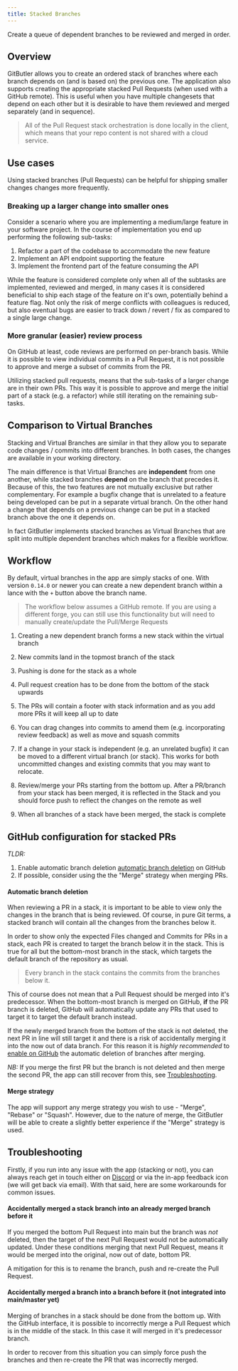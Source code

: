 ```yaml
---
title: Stacked Branches
---
```



Create a queue of dependent branches to be reviewed and merged in order.

## Overview

GitButler allows you to create an ordered stack of branches where each branch depends on (and is based on) the previous one.
The application also supports creating the appropriate stacked Pull Requests (when used with a GitHub remote).
This is useful when you have multiple changesets that depend on each other but it is desirable to have them reviewed and merged separately (and in sequence).

> All of the Pull Request stack orchestration is done locally in the client, which means that your repo content is not shared with a cloud service.

<ImageSection className="mx-auto" src="/img/docs/stacked-branches/0_concepts.jpg" />

## Use cases

Using stacked branches (Pull Requests) can be helpful for shipping smaller changes changes more frequently.

### Breaking up a larger change into smaller ones

Consider a scenario where you are implementing a medium/large feature in your software project.
In the course of implementation you end up performing the following sub-tasks:

1. Refactor a part of the codebase to accommodate the new feature
2. Implement an API endpoint supporting the feature
3. Implement the frontend part of the feature consuming the API

While the feature is considered complete only when all of the subtasks are implemented, reviewed and merged, in many cases it is considered beneficial
to ship each stage of the feature on it's own, potentially behind a feature flag. Not only the risk of merge conflicts with colleagues is reduced,
but also eventual bugs are easier to track down / revert / fix as compared to a single large change.

### More granular (easier) review process

On GitHub at least, code reviews are performed on per-branch basis. While it is possible to view individual commits in a Pull Request, it is not possible to
approve and merge a subset of commits from the PR.

Utilizing stacked pull requests, means that the sub-tasks of a larger change are in their own PRs.
This way it is possible to approve and merge the initial part of a stack (e.g. a refactor) while still iterating on the remaining sub-tasks.

## Comparison to Virtual Branches

Stacking and Virtual Branches are similar in that they allow you to separate code changes / commits into different branches. In both cases,
the changes are available in your working directory.

The main difference is that Virtual Branches are **independent** from one another, while stacked branches **depend** on the branch that precedes it.
Because of this, the two features are not mutually exclusive but rather complementary. For example a bugfix change that is unrelated to a feature being developed
can be put in a separate virtual branch. On the other hand a change that depends on a previous change can be put in a stacked branch above the one it depends on.

In fact GitButler implements stacked branches as Virtual Branches that are split into multiple dependent branches which makes for a flexible workflow.

<ImageSection src="/img/docs/stacked-branches/11_overview.jpg" />

## Workflow

By default, virtual branches in the app are simply stacks of one. With version `0.14.0` or newer
you can create a new dependent branch within a lance with the `+` button above the branch name.

> The workflow below assumes a GitHub remote. If you are using a different forge, you can still use this functionality but will need to manually create/update the Pull/Merge Requests

1. Creating a new dependent branch forms a new stack within the virtual branch

<ImageSection src="/img/docs/stacked-branches/1_creating_stack.jpg" />

2. New commits land in the topmost branch of the stack

<ImageSection src="/img/docs/stacked-branches/2_new_commits.jpg" />

3. Pushing is done for the stack as a whole

<ImageSection src="/img/docs/stacked-branches/3_push_all.jpg" />

4. Pull request creation has to be done from the bottom of the stack upwards

<ImageSection src="/img/docs/stacked-branches/4_create_pr.jpg" />

5. The PRs will contain a footer with stack information and as you add more PRs it will keep all up to date

<ImageSection src="/img/docs/stacked-branches/5_pr_footer.jpg" />

6. You can drag changes into commits to amend them (e.g. incorporating review feedback) as well as move and squash commits

<ImageSection
  src="/img/docs/stacked-branches/6_modify_commits-amend.jpg"
  subtitle="Amending a commit"
/>
<ImageSection
  src="/img/docs/stacked-branches/6_modify_commits-move.jpg"
  subtitle="Moving a commit to a different branch"
/>
<ImageSection
  src="/img/docs/stacked-branches/6_modify_commits-squash.jpg"
  subtitle="Squashing commits"
/>

7. If a change in your stack is independent (e.g. an unrelated bugfix) it can be moved to a different virtual branch (or stack).
   This works for both uncommitted changes and existing commits that you may want to relocate.

<ImageSection src="/img/docs/stacked-branches/7_move_to_vb.jpg" />

8. Review/merge your PRs starting from the bottom up. After a PR/branch from your stack has been merged, it is reflected in the Stack and you should force push to reflect the changes
   on the remote as well

<ImageSection src="/img/docs/stacked-branches/8_merging-1.jpg" />
<ImageSection src="/img/docs/stacked-branches/8_merging-2.jpg" />

9. When all branches of a stack have been merged, the stack is complete

## GitHub configuration for stacked PRs

_TLDR:_

1. Enable automatic branch deletion [automatic branch deletion](https://docs.github.com/en/repositories/configuring-branches-and-merges-in-your-repository/configuring-pull-request-merges/managing-the-automatic-deletion-of-branches)
   on GitHub
2. If possible, consider using the the "Merge" strategy when merging PRs.

#### Automatic branch deletion

When reviewing a PR in a stack, it is important to be able to view only the changes in the branch that is being reviewed.
Of course, in pure Git terms, a stacked branch will contain all the changes from the branches below it.

In order to show only the expected Files changed and Commits for PRs in a stack, each PR is created to target the branch below it in the stack.
This is true for all but the bottom-most branch in the stack, which targets the default branch of the repository as usual.

<ImageSection src="/img/docs/stacked-branches/9_pr_heads.jpg" />

> Every branch in the stack contains the commits from the branches below it.

This of course does not mean that a Pull Request should be merged into it's predecessor.
When the bottom-most branch is merged on GitHub, **if** the PR branch is deleted,
GitHub will automatically update any PRs that used to target it to target the default branch instead.

<ImageSection src="/img/docs/stacked-branches/10_branch_deletion.jpg" />

If the newly merged branch from the bottom of the stack is not deleted, the next PR in line will still target it and there is a risk of accidentally merging it into the now out of data branch.
For this reason it is _highly recommended_ to [enable on GitHub](https://docs.github.com/en/repositories/configuring-branches-and-merges-in-your-repository/configuring-pull-request-merges/managing-the-automatic-deletion-of-branches) the automatic deletion of branches after merging.

_NB:_ If you merge the first PR but the branch is not deleted and then merge the second PR,
the app can still recover from this, see [Troubleshooting](#troubleshooting).

#### Merge strategy

The app will support any merge strategy you wish to use - "Merge", "Rebase" or "Squash". However, due to the nature of merge,
the GitButler will be able to create a slightly better experience if the "Merge" strategy is used.

## Troubleshooting

Firstly, if you run into any issue with the app (stacking or not), you can always reach get in touch either
on [Discord](https://discord.com/invite/MmFkmaJ42D) or via the in-app feedback icon (we will get back via email).
With that said, here are some workarounds for common issues.

#### Accidentally merged a stack branch into an already merged branch before it

If you merged the bottom Pull Request into main but the branch was _not_ deleted, then the target of the next Pull Request would not be automatically updated.
Under these conditions merging that next Pull Request, means it would be merged into the original, now out of date, bottom PR.

A mitigation for this is to rename the branch, push and re-create the Pull Request.

#### Accidentally merged a branch into a branch before it (not integrated into main/master yet)

Merging of branches in a stack should be done from the bottom up. With the GitHub interface, it is possible to incorrectly merge a Pull Request which is in the middle of the stack.
In this case it will merged in it's predecessor branch.

In order to recover from this situation you can simply force push the branches and then re-create the PR that was incorrectly merged.
